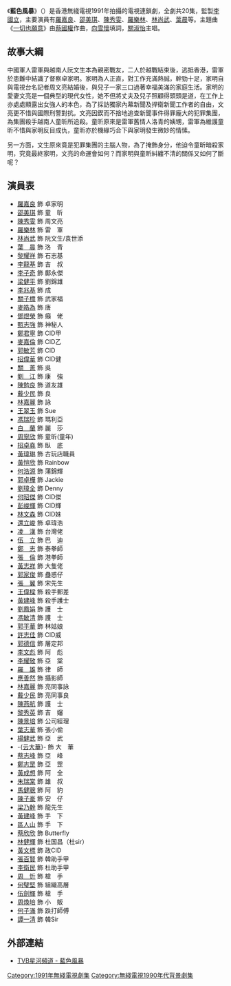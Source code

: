 {{無綫劇集 
| 中文劇名=藍色風暴
| 英文劇名=The Survivor
| 圖像=
| 製作年份=1991年
| 首播頻道=[[翡翠台|翡翠台]]
| 翡翠台首播日期=1991年12月2日-12月20日
| 翡翠台首播時間=逢星期一至五20:50-21:50
| 監製=[[李國立|李國立]]
| 編導=[[衛翰韜|衛翰韜]]、[[馮柏源|馮柏源]]、[[黃建勳|黃建勳]]、[[李敬華|李敬華]]
| 製作統籌=[[李婉嫺|李婉嫺]]
| 助理編導=[[何振聲|何振聲]]、[[管國偉|管國偉]]、[[馮麗嫦|馮麗嫦]]、[[許瑞平|許瑞平]]
| 編審=[[梁詠梅|梁詠梅]]
| 編劇=[[梁詠梅|梁詠梅]]、[[麥志成|麥志成]]、[[陳寶燕|陳寶燕]]、[[關靜雯|關靜雯]]
| 集數=香港：15<br/>海外：20
| 劇種=
| 主演={{nowrap|[[羅嘉良|羅嘉良]]、[[邵美琪|邵美琪]]、[[陳秀雯|陳秀雯]]、[[羅樂林|羅樂林]]、<br/>[[林尚武|林尚武]]、[[葉晨|葉　晨]]、[[黎耀祥|黎耀祥]]}}
| 主題曲=一切也願意
| 作曲=[[蔡國權|蔡國權]]
| 填詞=[[向雪懷|向雪懷]]
| 主唱=[[關淑怡|關淑怡]]
}}
《'''藍色風暴'''》（{{lang-en|'''The Survivor'''}}）是香港無綫電視1991年拍攝的電視連鎖劇，全劇共20集，監製[[李國立|李國立]]，主要演員有[[羅嘉良|羅嘉良]]、[[邵美琪|邵美琪]]、[[陳秀雯|陳秀雯]]、[[羅樂林|羅樂林]]、[[林尚武|林尚武]]、[[葉晨|葉晨]]等。主題曲《[[金色夏季|一切也願意]]》由[[蔡國權|蔡國權]]作曲，[[向雪懷|向雪懷]]填詞，[[關淑怡|關淑怡]]主唱。

==故事大綱==
中國軍人雷軍與越南人阮文生本為親密戰友，二人於越戰結束後，逃抵香港，雷軍於患難中結識了督察卓家明。家明為人正直，對工作充滿熱誠，幹勁十足，家明自與電視台名記者周文亮結婚後，與兒子一家三口過著幸福美滿的家庭生活。家明的愛妻文亮是一個典型的現代女性，她不但將丈夫及兒子照顧得頭頭是道，在工作上亦處處顯露出女強人的本色，為了採訪獨家內幕新聞及捍衛新聞工作者的自由，文亮更不惜與國際刑警對抗。文亮因鍥而不捨地追查新聞事件得罪龐大的犯罪集團，為集團殺手越南人童昕所追殺。童昕原來是雷軍舊情人洛青的姨甥，雷軍為維護童昕不惜與家明反目成仇，童昕亦於機緣巧合下與家明發生微妙的情愫。

另一方面，文生原來竟是犯罪集團的主腦人物，為了掩飾身分，他迫令童昕暗殺家明，究竟最終家明，文亮的命運會如何？而家明與童昕糾纏不清的關係又如何了斷呢？

==演員表==
*[[羅嘉良|羅嘉良]] 飾 卓家明
*[[邵美琪|邵美琪]] 飾 童　昕
*[[陳秀雯|陳秀雯]] 飾 周文亮
*[[羅樂林|羅樂林]] 飾 雷　軍
*[[林尚武|林尚武]] 飾 阮文生/袁世添
*[[葉晨|葉　晨]] 飾 洛　青
*[[黎耀祥|黎耀祥]] 飾 石志基
*[[李龍基|李龍基]] 飾 吉　叔
*[[李子奇|李子奇]] 飾 鄺永傑
*[[梁健平|梁健平]] 飾 劉錦雄
*[[李兆基_(演員)|李兆基]] 飾 成
*[[關子標|關子標]] 飾 武家福
*[[麥皓為|麥皓為]] 飾 唐
*[[鄧煜榮|鄧煜榮]] 飾 癲　佬
*[[甄志強|甄志強]] 飾 神秘人
*[[鄭君寧|鄭君寧]] 飾 CID甲
*[[麥嘉倫|麥嘉倫]] 飾 CID乙
*[[郭敏芳|郭敏芳]] 飾 CID
*[[招偉華|招偉華]] 飾 CID健
*[[關菁|關　菁]] 飾 吳
*[[劉江_(香港)|劉　江]] 飾 康　強
*[[陳勉良|陳勉良]] 飾 道友雄
*[[戴少民|戴少民]] 飾 良
*[[林嘉麗|林嘉麗]] 飾 詠
*[[王翠玉|王翠玉]] 飾 Sue
*[[馮瑞珍|馮瑞珍]] 飾 瑪利亞
*[[白蘭|白　蘭]] 飾 麗　莎
*[[周寧欣|周寧欣]] 飾 童昕(童年)
*[[招卓堯|招卓堯]] 飾 臥　底
*[[黃瑋琳|黃瑋琳]] 飾 古玩店職員
*[[黃愷欣|黃愷欣]] 飾 Rainbow
*[[何浩源|何浩源]] 飾 蒲錦輝
*[[郭卓樺|郭卓樺]] 飾 Jackie
*[[劉瑋全|劉瑋全]] 飾 Denny
*[[何昭傑|何昭傑]] 飾 CID傑
*[[彭峻輝|彭峻輝]] 飾 CID輝
*[[林文森|林文森]] 飾 CID妹
*[[還立峻|還立峻]] 飾 卓瑋浩
*[[凌漢|凌　漢]] 飾 台灣佬
*[[伍立|伍　立]] 飾 巴　迪
*[[鄭志_(演員)|鄭　志]] 飾 泰拳師
*[[張倫_(演員)|張　倫]] 飾 港拳師
*[[黃志祥|黃志祥]] 飾 大隻佬
*[[郭家俊|郭家俊]] 飾 蠱惑仔
*[[張翼_(香港演員)|張　翼]] 飾 宋先生
*[[王偉樑|王偉樑]] 飾 殺手郵差
*[[黃建峰|黃建峰]] 飾 殺手護士
*[[劉鳳娟|劉鳳娟]] 飾 護　士
*[[馮敏清|馮敏清]] 飾 護　士
*[[郭平華|郭平華]] 飾 林姑娘
*[[許志佳|許志佳]] 飾 CID威
*[[郭德信|郭德信]] 飾 屠定邦
*[[李文彪|李文彪]] 飾 阿　彪
*[[李耀敬|李耀敬]] 飾 亞　棠
*[[羅雄|羅　雄]] 飾 律　師
*[[應善然|應善然]] 飾 攝影師
*[[林嘉麗|林嘉麗]] 飾 亮同事詠
*[[戴少民|戴少民]] 飾 亮同事良
*[[陳燕航|陳燕航]] 飾 護　士
*[[黎秀英|黎秀英]] 飾 吉　嬸
*[[陳景培|陳景培]] 飾 公司經理
*[[葉志華|葉志華]] 飾 張小偷
*[[楊健武|楊健武]] 飾 亞　武
*-{[[云大華|云大華]]}- 飾 大　華
*[[蔡志峰|蔡志峰]] 飾 亞　峰
*[[鄭志罡|鄭志罡]] 飾 亞　罡
*[[黃成想|黃成想]] 飾 阿　全
*[[朱瑞棠|朱瑞棠]] 飾 雄　叔
*[[馬健聰|馬健聰]] 飾 阿　豹
*[[陳子豪|陳子豪]] 飾 安　仔
*[[梁乃幹|梁乃幹]] 飾 龍先生
*[[黃建峰|黃建峰]] 飾 手　下
*[[區人山|區人山]] 飾 手　下
*[[蔡欣欣|蔡欣欣]] 飾 Butterfly
*[[林健輝|林健輝]] 飾 杜国昌（杜sir）
*[[黃文標|黃文標]] 飾 政CID
*[[張百賢|張百賢]] 飾 韓助手甲
*[[李衛民|李衛民]] 飾 杜助手甲
*[[周忻|周　忻]] 飾 槍　手
*[[何璧堅|何璧堅]] 飾 組織高層
*[[伍劍輝|伍劍輝]] 飾 槍　手
*[[周煥培|周煥培]] 飾 小　販
*[[何子滿|何子滿]] 飾 跌打師傅
*[[譚一清|譚一清]] 飾 韓Sir

==外部連結==
*[http://www.tvb.com/xinghe/b5/drama/thesurvivor/ TVB星河頻道 - 藍色風暴]

[[Category:1991年無綫電視劇集|Category:1991年無綫電視劇集]]
[[Category:無綫電視1990年代背景劇集|Category:無綫電視1990年代背景劇集]]